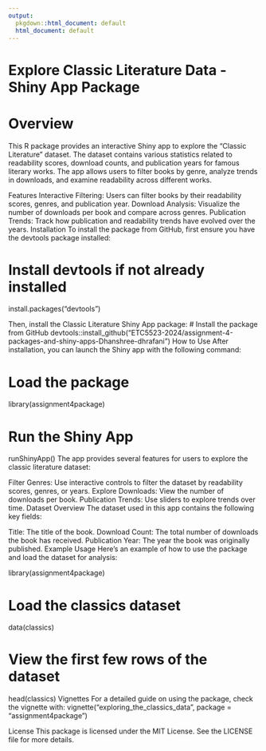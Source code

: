 ```yaml
---
output:
  pkgdown::html_document: default
  html_document: default
---
```



# Explore Classic Literature Data - Shiny App Package

# Overview

This R package provides an interactive Shiny app to explore the "Classic
Literature" dataset. The dataset contains various statistics related to
readability scores, download counts, and publication years for famous
literary works. The app allows users to filter books by genre, analyze
trends in downloads, and examine readability across different works.

Features Interactive Filtering: Users can filter books by their
readability scores, genres, and publication year. Download Analysis:
Visualize the number of downloads per book and compare across genres.
Publication Trends: Track how publication and readability trends have
evolved over the years. Installation To install the package from GitHub,
first ensure you have the devtools package installed:

# Install devtools if not already installed

install.packages("devtools")

Then, install the Classic Literature Shiny App package: \# Install the
package from GitHub
devtools::install_github("ETC5523-2024/assignment-4-packages-and-shiny-apps-Dhanshree-dhrafani")
How to Use After installation, you can launch the Shiny app with the
following command:

# Load the package

library(assignment4package)

# Run the Shiny App

runShinyApp() The app provides several features for users to explore the
classic literature dataset:

Filter Genres: Use interactive controls to filter the dataset by
readability scores, genres, or years. Explore Downloads: View the number
of downloads per book. Publication Trends: Use sliders to explore trends
over time. Dataset Overview The dataset used in this app contains the
following key fields:

Title: The title of the book. Download Count: The total number of
downloads the book has received. Publication Year: The year the book was
originally published. Example Usage Here's an example of how to use the
package and load the dataset for analysis:

library(assignment4package)

# Load the classics dataset

data(classics)

# View the first few rows of the dataset

head(classics) Vignettes For a detailed guide on using the package,
check the vignette with: vignette("exploring_the_classics_data", package
= "assignment4package")

License This package is licensed under the MIT License. See the LICENSE
file for more details.
